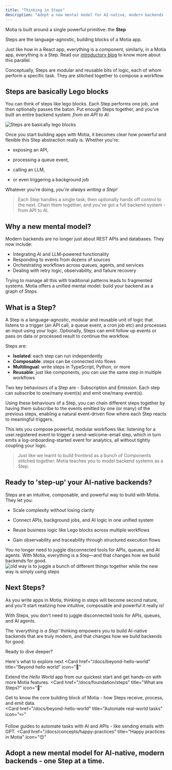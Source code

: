 ```yaml
---
title: "Thinking in Steps"
description: "Adopt a new mental model for AI-native, modern backends - one Step at a time."
---
```

Motia is built around a single powerful primitive: the **Step**

Steps are the language-agnostic, building blocks of a Motia app. 

Just like how in a React app, everything is a component, similarly, in a Motia app, everything is a Step. Read our [introductory blog](https://dev.to/motiadev/introducing-motia-3oja-temp-slug-3967652?preview=c67eba085f74a7cf7b2c509a1548676bce436734e51ef49f52b1927b110de0fa2e214aa713e90c7a3301332e5d0eb658a6d1bdacb9a4777d93f37b52) to know more about this parallel.

Conceptually, Steps are modular and reusable bits of logic, each of whom perform a specific task. They are stitched together to compose a workflow.

## Steps are basically Lego blocks
You can think of steps like lego blocks. 
Each Step performs one job, and then optionally passes the baton. Put enough Steps together, and you’ve built an entire backend system: _from an API to AI._ 

  ![Steps are basically lego blocks](./img/tis-lego.png)

Once you start building apps with Motia, it becomes clear how powerful and flexible this Step abstraction really is. Whether you're:

- exposing an API,

- processing a queue event,

- calling an LLM,

- or even triggering a background job

Whatever you're doing, _you’re always writing a Step!_

> Each Step handles a single task, then optionally hands off control to the next. Chain them together, and you’ve got a full backend system - from API to AI.

## Why a new mental model?

Modern backends are no longer just about REST APIs and databases. They now include:
- Integrating AI and LLM-powered functionality
- Responding to events from dozens of sources
- Orchestrating workflows across queues, agents, and services
- Dealing with retry logic, observability, and failure recovery

Trying to manage all this with traditional patterns leads to fragmented systems. Motia offers a unified mental model: build your backend as a graph of Steps.

## What is a Step?
A Step is a language-agnostic, modular and reusable unit of logic that listens to a trigger (an API call, a queue event, a cron job etc) and processes an input using your logic. Optionally, Steps can emit follow up events or pass on data or processed result to continue the workflow.

Steps are:
- **Isolated**: each step can run independently
- **Composable**: steps can be connected into flows
- **Multilingual**: write steps in TypeScript, Python, or more
- **Reusable**: just like components, you can use the same step in multiple workflows

Two key behaviours of a Step are - Subscription and Emission. Each step can subscribe to one/many event(s) and emit one/many event(s).

Using these behaviours of a Step, you can chain different steps together by having them subscribe to the events emitted by one (or many) of the previous steps, enabling a natural event-driven flow where each Step reacts to meaningful triggers.

This lets you compose powerful, modular workflows like: listening for a user.registered event to trigger a send-welcome-email step, which in turn emits a log-onboarding-started event for analytics, all without tightly coupling your logic.

> Just like we learnt to build frontend as a bunch of Components stitched together. Motia teaches you to model backend systems as a Step.

## Ready to 'step-up' your AI-native backends?
Steps are an intuitive, composable, and powerful way to build with Motia. They let you:

- Scale complexity without losing clarity

- Connect APIs, background jobs, and AI logic in one unified system

- Reuse business logic like Lego blocks across multiple workflows

- Gain observability and traceability through structured execution flows

You no longer need to juggle disconnected tools for APIs, queues, and AI agents. With Motia, everything is a Step—and that changes how we build backends for good.
  ![old way is to juggle a bunch of different things together while the new way is simply using steps](./img/tis-oldvsnew.png)


## Next Steps?
As you write apps in Motia, thinking in steps will become second nature, and you'll start realizing how intuitive, composable and powerful it really is!

With Steps, you don't need to juggle disconnected tools for APIs, queues, and AI agents. 

The _'everything is a Step'_ thinking empowers you to build AI-native backends that are truly modern, and that changes how we build backends for good.

Ready to dive deeper? 

Here's what to explore next
<Cards>
  <Card
    href="/docs/beyond-hello-world"
    title="Beyond hello world"
    icon="🔀"
  >
  Extend the _Hello World_ app from our quickest start and get hands-on with more Motia features.
  </Card>
  <Card
  href="/docs/foundation/steps"
  title="What are Steps?"
  icon="🧱"
>
  Get to know the core building block of Motia - how Steps receive, process, and emit data.
</Card>  
    <Card
    href="/docs/beyond-hello-world"
    title="Automate real-world tasks"
    icon="✏️"
  >
  Follow guides to automate tasks with AI and APIs - like sending emails with GPT.
  </Card>
  <Card
    href="/docs/concepts/happy-practices"
    title="Happy practices in Motia"
    icon="😊"
  >
  Adopt a new mental model for AI-native, modern backends - one Step at a time.
  </Card>
</Cards>
---